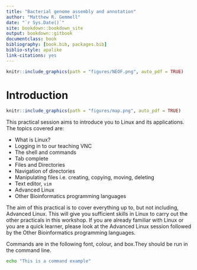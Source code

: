 ```yaml
--- 
title: "Bacterial genome assembly and annotation"
author: "Matthew R. Gemmell"
date: "`r Sys.Date()`"
site: bookdown::bookdown_site
output: bookdown::gitbook
documentclass: book
bibliography: [book.bib, packages.bib]
biblio-style: apalike
link-citations: yes
---
```


```r
knitr::include_graphics(path = "figures/NEOF.png", auto_pdf = TRUE)
``` 

# Introduction
```r
knitr::include_graphics(path = "figures/map.png", auto_pdf = TRUE)
``` 

This practical session aims to introduce you to Linux and its applications. The topics covered are:

- What is Linux?
- Logging in to our teaching VNC
- The shell and commands
- Tab complete
- Files and Directories
- Navigation of directories
- Manipulating files i.e. creating, copying, moving, deleting
- Text editor, `vim`
- Advanced Linux
- Other Bioinformatics programming languages

The aim of this practical is to cover everything up to, but not including, Advanced Linux. This will give you sufficient skills in Linux to carry out the other practicals in this workshop. 
If you are already familiar with Linux or you are a quick learner, please look at the Advanced Linux session followed by the Other Bioinformatics programming languages.

Commands are in the following font, colour, and box.They should be run in the command line.
```bash
echo "This is a command example" 
``` 

<!--chapter:end:01-Bacterial_genome_assembly_and_annotation.Rmd-->

